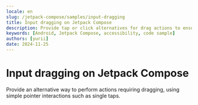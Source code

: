 ```yaml
---
locale: en
slug: /jetpack-compose/samples/input-dragging
title: Input dragging on Jetpack Compose
description: Provide tap or click alternatives for drag actions to ensure accessibility.
keywords: [Android, Jetpack Compose, accessibility, code sample]
authors: [yurii]
date: 2024-11-25
---
```


# Input dragging on Jetpack Compose

Provide an alternative way to perform actions requiring dragging, using simple pointer interactions such as single taps.

<CodeSample id="input-dragging" platform="jetpack-compose" locale="en"/>
